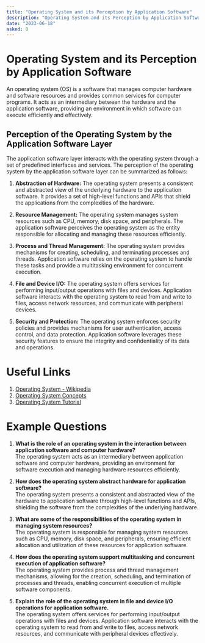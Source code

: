 ```yaml
---
title: "Operating System and its Perception by Application Software"
description: "Operating System and its Perception by Application Software"
date: "2023-06-18"
asked: 0
---
```


# Operating System and its Perception by Application Software

An operating system (OS) is a software that manages computer hardware and software resources and provides common services for computer programs. It acts as an intermediary between the hardware and the application software, providing an environment in which software can execute efficiently and effectively.

## Perception of the Operating System by the Application Software Layer

The application software layer interacts with the operating system through a set of predefined interfaces and services. The perception of the operating system by the application software layer can be summarized as follows:

1. **Abstraction of Hardware:** The operating system presents a consistent and abstracted view of the underlying hardware to the application software. It provides a set of high-level functions and APIs that shield the applications from the complexities of the hardware.

2. **Resource Management:** The operating system manages system resources such as CPU, memory, disk space, and peripherals. The application software perceives the operating system as the entity responsible for allocating and managing these resources efficiently.

3. **Process and Thread Management:** The operating system provides mechanisms for creating, scheduling, and terminating processes and threads. Application software relies on the operating system to handle these tasks and provide a multitasking environment for concurrent execution.

4. **File and Device I/O:** The operating system offers services for performing input/output operations with files and devices. Application software interacts with the operating system to read from and write to files, access network resources, and communicate with peripheral devices.

5. **Security and Protection:** The operating system enforces security policies and provides mechanisms for user authentication, access control, and data protection. Application software leverages these security features to ensure the integrity and confidentiality of its data and operations.

# Useful Links

1. [Operating System - Wikipedia](https://en.wikipedia.org/wiki/Operating_system)
2. [Operating System Concepts](https://www.os-book.com/OS10/index.html)
3. [Operating System Tutorial](https://www.tutorialspoint.com/operating_system/index.htm)

# Example Questions

1. **What is the role of an operating system in the interaction between application software and computer hardware?**\
   The operating system acts as an intermediary between application software and computer hardware, providing an environment for software execution and managing hardware resources efficiently.

2. **How does the operating system abstract hardware for application software?**\
   The operating system presents a consistent and abstracted view of the hardware to application software through high-level functions and APIs, shielding the software from the complexities of the underlying hardware.

3. **What are some of the responsibilities of the operating system in managing system resources?**\
   The operating system is responsible for managing system resources such as CPU, memory, disk space, and peripherals, ensuring efficient allocation and utilization of these resources for application software.

4. **How does the operating system support multitasking and concurrent execution of application software?**\
   The operating system provides process and thread management mechanisms, allowing for the creation, scheduling, and termination of processes and threads, enabling concurrent execution of multiple software components.

5. **Explain the role of the operating system in file and device I/O operations for application software.**\
   The operating system offers services for performing input/output operations with files and devices. Application software interacts with the operating system to read from and write to files, access network resources, and communicate with peripheral devices effectively.
